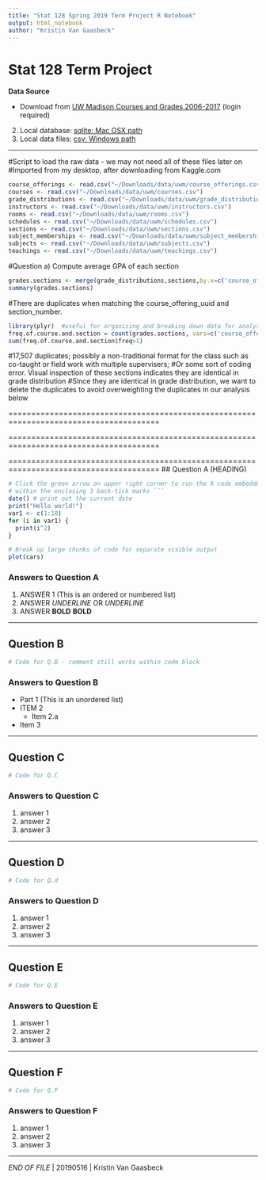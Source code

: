 ```yaml
---
title: "Stat 128 Spring 2019 Term Project R Notebook"
output: html_notebook
author: "Kristin Van Gaasbeck"
---
```



# Stat 128 Term Project

**Data Source**

- Download from [UW Madison Courses and Grades 2006-2017](https://www.kaggle.com/Madgrades/uw-madison-courses)
(login required)
2. Local database: [sqlite: Mac OSX path](/Users/kvan/Downloads/data/uwm/database.sqlite3)
3. Local data files: [csv: Windows path](C:\Users\kvan\Downloads\data\uw-madison-courses)

-------------------------------------------------------- 

#Script to load the raw data - we may not need all of these files later on
#Imported from my desktop, after downloading from Kaggle.com

```r
course_offerings <- read.csv("~/Downloads/data/uwm/course_offerings.csv")
courses <- read.csv("~/Downloads/data/uwm/courses.csv")
grade_distributions <- read.csv("~/Downloads/data/uwm/grade_distributions.csv")
instructors <- read.csv("~/Downloads/data/uwm/instructors.csv")
rooms <- read.csv("~/Downloads/data/uwm/rooms.csv")
schedules <- read.csv("~/Downloads/data/uwm/schedules.csv")
sections <- read.csv("~/Downloads/data/uwm/sections.csv")
subject_memberships <- read.csv("~/Downloads/data/uwm/subject_memberships.csv")
subjects <- read.csv("~/Downloads/data/uwm/subjects.csv")
teachings <- read.csv("~/Downloads/data/uwm/teachings.csv")

```

#Question a) Compute average GPA of each section

```r
grades.sections <- merge(grade_distributions,sections,by.x=c('course_offering_uuid', 'section_number'), by.y=c('course_offering_uuid','number'))
summary(grades.sections)
```

#There are duplicates when matching the course_offering_uuid and section_number.

```r
library(plyr)  #useful for organizing and breaking down data for analysis
freq.of.course.and.section = count(grades.sections, vars=c('course_offering_uuid', 'section_number'))
sum(freq.of.course.and.section$freq>1) 

```

#17,507 duplicates; possibly a non-traditional format for the class such as co-taught or field work with multiple supervisers; 
#Or some sort of coding error. Visual inspection of these sections indicates they are identical in grade distribution
#Since they are identical in grade distribution, we want to delete the duplicates to avoid overweighting the duplicates in our analysis below




=======================================================================================

=======================================================================================

=======================================================================================
## Question A (HEADING)

```r
# Click the green arrow on upper right corner to run the R code embedded
# within the enclosing 3 back-tick marks ```
date() # print out the current date
print("Hello world!")
var1 <- c(1:10)
for (i in var1) {
  print(i^2)
}
```

```r
# Break up large chunks of code for separate visible output
plot(cars)
```


### Answers to Question A

1. ANSWER 1 (This is an ordered or numbered list)
2. ANSWER _UNDERLINE_ OR *UNDERLINE*
3. ANSWER __BOLD__ **BOLD**

--------------------------------------------------------

## Question B

```r
# Code for Q.B - comment still works within code block
```

### Answers to Question B

- Part 1 (This is an unordered list)
- ITEM 2
    - Item 2.a
- Item 3

----------------------------------------------------------------------

## Question C

```r
# Code for Q.C
```

### Answers to Question C

1. answer 1
2. answer 2
3. answer 3

-------------------------------------------------------------------------

## Question D

```r
# Code for Q.d
```

### Answers to Question D

1. answer 1
2. answer 2
3. answer 3

----------------------------------------------------------------------

## Question E

```r
# Code for Q.E
```

### Answers to Question E

1. answer 1
2. answer 2
3. answer 3

-----------------------------------------------------------------------

## Question F

```r
# Code for Q.F
```

### Answers to Question F

1. answer 1
2. answer 2
3. answer 3

---------------------------------------------------------------------------

*END OF FILE* | 20190516 | Kristin Van Gaasbeck
